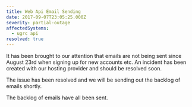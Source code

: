 ```yaml
---
title: Web Api Email Sending
date: 2017-09-07T23:05:25.000Z
severity: partial-outage
affectedSystems:
  - ugrc api
resolved: true
---
```



It has been brought to our attention that emails are not being sent since August 23rd when signing up for new accounts etc. An incident has been created with our hosting provider and should be resolved soon.

<Update date="2017-09-07T17:25:25-06:00">
  The issue has been resolved and we will be sending out the backlog of emails shortly.
</Update>

<Update date="2017-09-07T18:05:25-06:00">The backlog of emails have all been sent.</Update>
